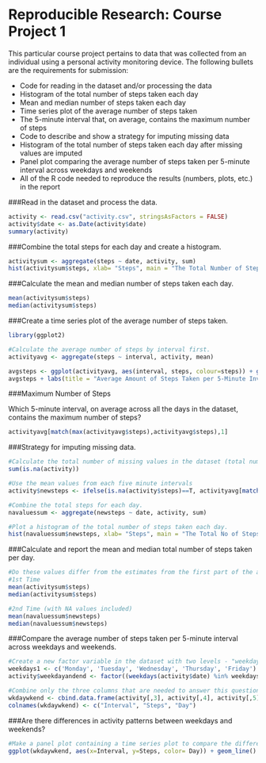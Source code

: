 Reproducible Research: Course Project 1
=======================================

This particular course project pertains to data that was collected from an individual using a personal activity monitoring device. The following bullets are the requirements for submission:


* Code for reading in the dataset and/or processing the data
* Histogram of the total number of steps taken each day
* Mean and median number of steps taken each day
* Time series plot of the average number of steps taken
* The 5-minute interval that, on average, contains the maximum number of steps
* Code to describe and show a strategy for imputing missing data
* Histogram of the total number of steps taken each day after missing values are imputed
* Panel plot comparing the average number of steps taken per 5-minute interval across weekdays and weekends
* All of the R code needed to reproduce the results (numbers, plots, etc.) in the report


###Read in the dataset and process the data.

```{r}
activity <- read.csv("activity.csv", stringsAsFactors = FALSE)
activity$date <- as.Date(activity$date)
summary(activity)
```


###Combine the total steps for each day and create a histogram.

```{r}
activitysum <- aggregate(steps ~ date, activity, sum)
hist(activitysum$steps, xlab= "Steps", main = "The Total Number of Steps Taken per Day")
```


###Calculate the mean and median number of steps taken each day.

```{r}
mean(activitysum$steps)
median(activitysum$steps)
```


###Create a time series plot of the average number of steps taken. 

```{r}
library(ggplot2)

#Calculate the average number of steps by interval first.
activityavg <- aggregate(steps ~ interval, activity, mean)

avgsteps <- ggplot(activityavg, aes(interval, steps, colour=steps)) + geom_line() + scale_x_continuous(breaks = seq(0, 2500, by = 200))
avgsteps + labs(title = "Average Amount of Steps Taken per 5-Minute Inverval Daily", x="Interval", y="Number of Steps")
```

###Maximum Number of Steps

Which 5-minute interval, on average across all the days in the dataset, contains the maximum number of steps?

```{r}
activityavg[match(max(activityavg$steps),activityavg$steps),1]
```


###Strategy for imputing missing data.

```{r}
#Calculate the total number of missing values in the dataset (total number of NAs)
sum(is.na(activity))

#Use the mean values from each five minute intervals
activity$newsteps <- ifelse(is.na(activity$steps)==T, activityavg[match(activity$interval, activityavg$interval),2], activity$steps)

#Combine the total steps for each day.
navaluessum <- aggregate(newsteps ~ date, activity, sum)

#Plot a histogram of the total number of steps taken each day.
hist(navaluessum$newsteps, xlab= "Steps", main = "The Total No of Steps Taken per Day (Missing Values Inc")
```


###Calculate and report the mean and median total number of steps taken per day. 

```{r}
#Do these values differ from the estimates from the first part of the assignment? 
#1st Time
mean(activitysum$steps)
median(activitysum$steps)

#2nd Time (with NA values included)
mean(navaluessum$newsteps)
median(navaluessum$newsteps)
```

###Compare the average number of steps taken per 5-minute interval across weekdays and weekends.

```{r}

#Create a new factor variable in the dataset with two levels - "weekday" and "weekend" indicating whether a given date is a weekday or weekend day.
weekdays1 <- c('Monday', 'Tuesday', 'Wednesday', 'Thursday', 'Friday')
activity$weekdayandend <- factor((weekdays(activity$date) %in% weekdays1), levels=c(FALSE, TRUE), labels=c('weekend', 'weekday'))

#Combine only the three columns that are needed to answer this question.
wkdaywkend <- cbind.data.frame(activity[,3], activity[,4], activity[,5])
colnames(wkdaywkend) <- c("Interval", "Steps", "Day")
```

###Are there differences in activity patterns between weekdays and weekends?

```{r}

#Make a panel plot containing a time series plot to compare the differences between weekdays and weekends.
ggplot(wkdaywkend, aes(x=Interval, y=Steps, color= Day)) + geom_line() + labs(title = "Weekdays vs. Weekends", x="Interval", y="Number of Steps") +facet_wrap(~`Day`, ncol =1, nrow = 2)
```




